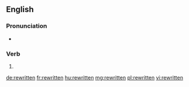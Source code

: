 ==English==

===Pronunciation===
* {{IPA|/ɹiˈwrɪtən/|lang=en}}
*: {{rhymes|ɪtən|lang=en}}

===Verb===
{{head|en}}

# {{past participle of|rewrite|lang=en}}

[[de:rewritten]]
[[fr:rewritten]]
[[hu:rewritten]]
[[mg:rewritten]]
[[pl:rewritten]]
[[vi:rewritten]]
